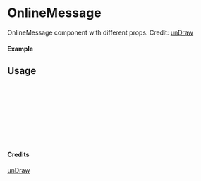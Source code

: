 
<Meta of={OnlineMessage} title="unDraw/OnlineMessage" />

# OnlineMessage

OnlineMessage component with different props.
Credit: [unDraw](https://undraw.co/illustrations)

#### Example

<Canvas of={OnlineMessage.Primary} />

## Usage

```ts
import { OnlineMessage } from "yadl-ui";

const Example = () => {
  return (
      <OnlineMessage />
  );
};

export default Example;
```

#### Credits
[unDraw](https://undraw.co/illustrations)
